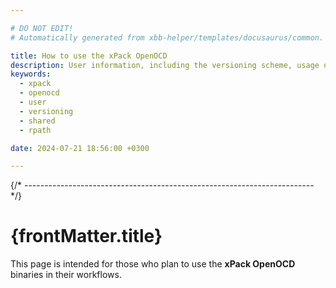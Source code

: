 ```yaml
---

# DO NOT EDIT!
# Automatically generated from xbb-helper/templates/docusaurus/common.

title: How to use the xPack OpenOCD
description: User information, including the versioning scheme, usage of shared libraries, and RPATH configuration on GNU/Linux.
keywords:
  - xpack
  - openocd
  - user
  - versioning
  - shared
  - rpath

date: 2024-07-21 18:56:00 +0300

---
```


<head><title>{frontMatter.title}</title></head>
<head><meta property="og:title" content={frontMatter.title}/></head>



{/* ------------------------------------------------------------------------ */}

# {frontMatter.title}

This page is intended for those who plan
to use the **xPack OpenOCD** binaries in their workflows.

<Versioning/>

<LibrariesAndRpath/>

<More/>

<UseInTesting/>
